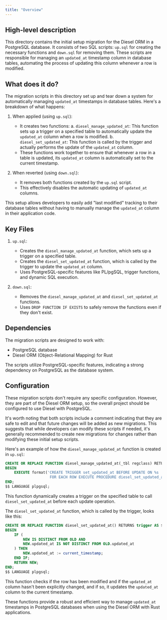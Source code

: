 ```yaml
---
title: "Overview"
---
```


## High-level description
This directory contains the initial setup migration for the Diesel ORM in a PostgreSQL database. It consists of two SQL scripts: `up.sql` for creating the necessary functions and `down.sql` for removing them. These scripts are responsible for managing an `updated_at` timestamp column in database tables, automating the process of updating this column whenever a row is modified.

## What does it do?
The migration scripts in this directory set up and tear down a system for automatically managing `updated_at` timestamps in database tables. Here's a breakdown of what happens:

1. When applied (using `up.sql`):
   - It creates two functions:
     a. `diesel_manage_updated_at`: This function sets up a trigger on a specified table to automatically update the `updated_at` column when a row is modified.
     b. `diesel_set_updated_at`: This function is called by the trigger and actually performs the update of the `updated_at` column.
   - These functions work together to ensure that whenever a row in a table is updated, its `updated_at` column is automatically set to the current timestamp.

2. When reverted (using `down.sql`):
   - It removes both functions created by the `up.sql` script.
   - This effectively disables the automatic updating of `updated_at` columns.

This setup allows developers to easily add "last modified" tracking to their database tables without having to manually manage the `updated_at` column in their application code.

## Key Files

1. `up.sql`:
   - Creates the `diesel_manage_updated_at` function, which sets up a trigger on a specified table.
   - Creates the `diesel_set_updated_at` function, which is called by the trigger to update the `updated_at` column.
   - Uses PostgreSQL-specific features like PL/pgSQL, trigger functions, and dynamic SQL execution.

2. `down.sql`:
   - Removes the `diesel_manage_updated_at` and `diesel_set_updated_at` functions.
   - Uses `DROP FUNCTION IF EXISTS` to safely remove the functions even if they don't exist.

## Dependencies
The migration scripts are designed to work with:
- PostgreSQL database
- Diesel ORM (Object-Relational Mapping) for Rust

The scripts utilize PostgreSQL-specific features, indicating a strong dependency on PostgreSQL as the database system.

## Configuration
These migration scripts don't require any specific configuration. However, they are part of the Diesel ORM setup, so the overall project should be configured to use Diesel with PostgreSQL.

It's worth noting that both scripts include a comment indicating that they are safe to edit and that future changes will be added as new migrations. This suggests that while developers can modify these scripts if needed, it's generally recommended to create new migrations for changes rather than modifying these initial setup scripts.

Here's an example of how the `diesel_manage_updated_at` function is created in `up.sql`:

```sql
CREATE OR REPLACE FUNCTION diesel_manage_updated_at(_tbl regclass) RETURNS VOID AS $$
BEGIN
    EXECUTE format('CREATE TRIGGER set_updated_at BEFORE UPDATE ON %s
                    FOR EACH ROW EXECUTE PROCEDURE diesel_set_updated_at()', _tbl);
END;
$$ LANGUAGE plpgsql;
```

This function dynamically creates a trigger on the specified table to call `diesel_set_updated_at` before each update operation.

The `diesel_set_updated_at` function, which is called by the trigger, looks like this:

```sql
CREATE OR REPLACE FUNCTION diesel_set_updated_at() RETURNS trigger AS $$
BEGIN
    IF (
        NEW IS DISTINCT FROM OLD AND
        NEW.updated_at IS NOT DISTINCT FROM OLD.updated_at
    ) THEN
        NEW.updated_at := current_timestamp;
    END IF;
    RETURN NEW;
END;
$$ LANGUAGE plpgsql;
```

This function checks if the row has been modified and if the `updated_at` column hasn't been explicitly changed, and if so, it updates the `updated_at` column to the current timestamp.

These functions provide a robust and efficient way to manage `updated_at` timestamps in PostgreSQL databases when using the Diesel ORM with Rust applications.